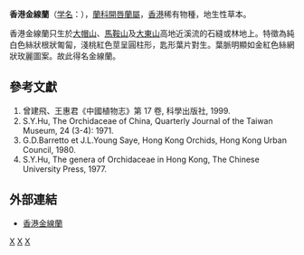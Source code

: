 {{Speciesbox 
| genus = Anoectochilus
| species = yungianus
| authority = [[胡秀英|S. Y. Hu]], 1971
}}

'''香港金線蘭'''（[[学名|学名]]：''{{lang|la|Anoectochilus yungianus}}''），[[蘭科|蘭科]][[開唇蘭屬|開唇蘭屬]]，[[香港|香港]]稀有物種，地生性草本。

香港金線蘭只生於[[大帽山|大帽山]]、[[馬鞍山_(香港山峰)|馬鞍山]]及[[大東山|大東山]]高地近溪流的石縫或林地上。特徵為純白色絲狀根狀匍匐，淺桃紅色莖呈圓柱形，匙形葉片對生。葉脈明顯如金紅色絲網狀玫麗圖案。故此得名金線蘭。

==參考文獻==
# 曾建飛、王惠君《中國植物志》第 17 卷, 科學出版社, 1999.
# S.Y.Hu, The Orchidaceae of China, Quarterly Journal of the Taiwan Museum, 24 (3-4): 1971.
# G.D.Barretto et J.L.Young Saye, Hong Kong Orchids, Hong Kong Urban Council, 1980.
# S.Y.Hu, The genera of Orchidaceae in Hong Kong, The Chinese University Press, 1977.

==外部連結==
* [http://www.ngensis.com/flora-b/F389.htm 香港金線蘭] {{Wayback|url=http://www.ngensis.com/flora-b/F389.htm |date=20191114152822 }}

{{Taxonbar|from=Q15223991}}

[[Category:開唇蘭屬|X]]
[[Category:香港植物|X]]
[[Category:香港特有種|X]]


{{HK-ecology-stub}}
{{plant-stub}}